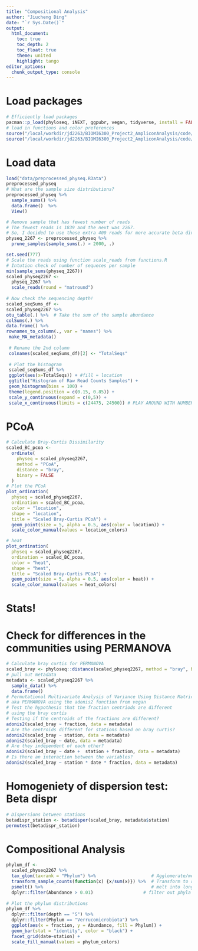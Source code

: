 ```yaml
---
title: "Compositional Analysis"
author: "Jiucheng Ding"
date: "`r Sys.Date()`"
output: 
  html_document:
    toc: true
    toc_depth: 2
    toc_float: true
    theme: united
    highlight: tango
editor_options: 
  chunk_output_type: console
---
```


# Load packages 
```r
# Efficiently load packages 
pacman::p_load(phyloseq, iNEXT, ggpubr, vegan, tidyverse, install = FALSE)
# load in functions and color preferences
source("/local/workdir/jd2263/BIOMI6300_Project2_AmpliconAnalysis/code/functions.R")
source("/local/workdir/jd2263/BIOMI6300_Project2_AmpliconAnalysis/code/colors_and_shapes.R")
```

# Load data
```r
load("data/preprocessed_physeq.RData")
preprocessed_physeq
# What are the sample size distributions?
preprocessed_physeq %>%
  sample_sums() %>%
  data.frame()  %>%
  View()

# Remove sample that has fewest number of reads
# The fewest reads is 1839 and the next was 2267.
# So, I decided to use those extra 400 reads for more accurate beta div analysis
physeq_2267 <- preprocessed_physeq %>%
  prune_samples(sample_sums(.) > 2000, .)
```


```r
set.seed(777) 
# Scale the reads using function scale_reads from functions.R 
# Intution check of number of sequeces per sample
min(sample_sums(physeq_2267))
scaled_physeq2267 <-  
  physeq_2267 %>%
  scale_reads(round = "matround")
  
# Now check the sequencing depth! 
scaled_seqSums_df <-   
scaled_physeq2267 %>%  
otu_table(.) %>%  # Take the sum of the sample abundance   
colSums(.) %>%  
data.frame() %>%  
rownames_to_column(., var = "names") %>% 
 make_MA_metadata()
 
 # Rename the 2nd column 
 colnames(scaled_seqSums_df)[2] <- "TotalSeqs"   
 
 # Plot the histogram
 scaled_seqSums_df %>%  
 ggplot(aes(x=TotalSeqs)) + #fill = location   
 ggtitle("Histogram of Raw Read Counts Samples") +  
 geom_histogram(bins = 100) + 
 theme(legend.position = c(0.15, 0.85)) +   
 scale_y_continuous(expand = c(0,5)) +   
 scale_x_continuous(limits = c(24475, 24500)) # PLAY AROUND WITH NUMBERS! 
```


# PCoA
```r
# Calculate Bray-Curtis Dissimilarity 
scaled_BC_pcoa <- 
  ordinate(
    physeq = scaled_physeq2267,
    method = "PCoA",
    distance = "bray", 
    binary = FALSE
  )
# Plot the PCoA 
plot_ordination(
  physeq = scaled_physeq2267,
  ordination = scaled_BC_pcoa,
  color = "location",
  shape = "location", 
  title = "Scaled Bray-Curtis PCoA") + 
  geom_point(size = 5, alpha = 0.5, aes(color = location)) + 
  scale_color_manual(values = location_colors)

# heat 
plot_ordination(
  physeq = scaled_physeq2267,
  ordination = scaled_BC_pcoa,
  color = "heat",
  shape = "heat", 
  title = "Scaled Bray-Curtis PCoA") + 
  geom_point(size = 5, alpha = 0.5, aes(color = heat)) + 
  scale_color_manual(values = heat_colors)
```

# Stats! 
# Check for differences in the communities using PERMANOVA 
```r
# Calculate bray curtis for PERMANOVA
scaled_bray <- phyloseq::distance(scaled_physeq2267, method = "bray", binary = FALSE)
# pull out metadata 
metadata <- scaled_physeq2267 %>%
  sample_data() %>%
  data.frame()
# Permutational Multivariate Analysis of Variance Using Distance Matrices
# aka PERMANOVA using the adonis2 function from vegan 
# Test the hypothesis that the fraction centriods are different 
# using the bray curtis 
# Testing if the centroids of the fractions are different? 
adonis2(scaled_bray ~ fraction, data = metadata)
# Are the centroids different for stations based on bray curtis?
adonis2(scaled_bray ~ station, data = metadata)
adonis2(scaled_bray ~ date, data = metadata)
# Are they independent of each other?
adonis2(scaled_bray ~ date +  station + fraction, data = metadata)
# Is there an interaction between the variables? 
adonis2(scaled_bray ~ station * date * fraction, data = metadata)
```

# Homogeniety of dispersion test: Beta dispr
```r
# Dispersions between stations 
betadispr_station <- betadisper(scaled_bray, metadata$station)
permutest(betadispr_station)
```


# Compositional Analysis 
```r
phylum_df <- 
  scaled_physeq2267 %>%
  tax_glom(taxrank = "Phylum") %>%                     # Agglomerate/merge counts by phylum 
  transform_sample_counts(function(x) {x/sum(x)}) %>%  # Transform to relative abundances
  psmelt() %>%                                         # melt into long format data frame 
  dplyr::filter(Abundance > 0.01)                   # filter out phyla that are > 1% abundant 
  
# Plot the phylum distributions 
phylum_df %>%
  dplyr::filter(depth == "S") %>%
  dplyr::filter(Phylum == "Verrucomicrobiota") %>%
  ggplot(aes(x = fraction, y = Abundance, fill = Phylum)) + 
  geom_bar(stat = "identity", color = "black") + 
  facet_grid(date~station) + 
  scale_fill_manual(values = phylum_colors)
````
